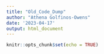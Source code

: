 ```yaml
---
title: "Old_Code_Dump"
author: "Athena Golfinos-Owens"
date: '2023-04-17'
output: html_document
---
```


```r
knitr::opts_chunk$set(echo = TRUE)
```

```r

```

